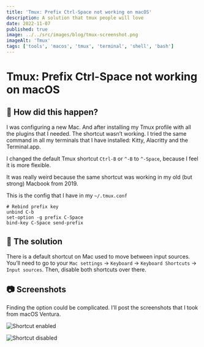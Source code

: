 ```yaml
---
title: 'Tmux: Prefix Ctrl-Space not working on macOS'
description: A solution that tmux people will love
date: 2022-11-07
published: true
image: ../../src/images/blog/tmux-screenshot.png
imageAlt: 'Tmux'
tags: ['tools', 'macos', 'tmux', 'terminal', 'shell', 'bash']
---
```


# Tmux: Prefix Ctrl-Space not working on macOS

## 🤔 How did this happen?

I was configuring a new Mac. And after installing my Tmux profile with all the plugins that I needed. The shortcut wasn’t working. I tried the same command in all my terminals that I have installed: Kitty, Alacritty and the Terminal.app.

I changed the default Tmux shortcut `Ctrl-B` or `^-B` to `^-Space`, because I feel it is more flexible.

It was really weird because the same shortcut was working in my old (but strong) Macbook from 2019.

This is the config that I have in my `~/.tmux.conf`

```nginx
# Rebind prefix key
unbind C-b
set-option -g prefix C-Space
bind-key C-Space send-prefix
```

## 🔨 The solution

There is a default shortcut on Mac used to move between input sources. You’ll need to go to your `Mac settings` → `Keyboard` → `Keyboard Shortcuts` → `Input sources`. Then, disable both shortcuts over there.

## 📷 Screenshots

Finding the option could be complicated. I’ll post the screenshots that I took from macOS Ventura.

![Shortcut enabled](./tmux-shortcut-not-working-one.png)

![Shortcut disabled](./tmux-shortcut-not-working-two.png)
